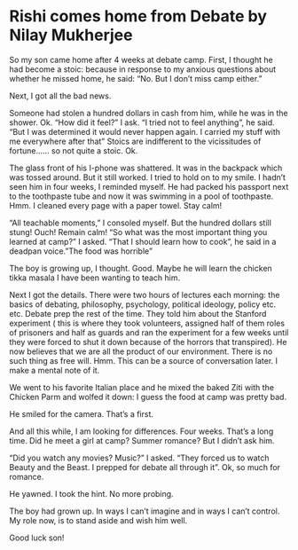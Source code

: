# Rishi comes home from Debate by Nilay Mukherjee {-}


So my son came home after 4 weeks at debate camp.
First, I thought he had become a stoic: because in response to my anxious questions about whether he missed home, he said: "No. But I don't miss camp either."

Next, I got all the bad news.

Someone had stolen a hundred dollars in cash from him, while he was in the shower. Ok. "How did it feel?" I ask. "I tried not to feel anything", he said. "But I was determined it would never happen again. I carried my stuff with me everywhere after that" Stoics are indifferent to the vicissitudes of fortune...... so not quite a stoic. Ok.

The glass front of his I-phone was shattered. It was in the backpack which was tossed around. But it still worked. I tried to hold on to my smile. I hadn't seen him in four weeks, I reminded myself.
He had packed his passport next to the toothpaste tube and now it was swimming in a pool of toothpaste. Hmm. I cleaned every page with a paper towel. Stay calm!

"All teachable moments," I consoled myself. But the hundred dollars still stung! Ouch! Remain calm!
"So what was the most important thing you learned at camp?" I asked. "That I should learn how to cook", he said in a deadpan voice."The food was horrible"

The boy is growing up, I thought. Good. Maybe he will learn the chicken tikka masala I have been wanting to teach him.

Next I got the details. There were two hours of lectures each morning: the basics of debating, philosophy, psychology, political ideology, policy etc. etc. Debate prep the rest of the time.
They told him about the Stanford experiment ( this is where they took volunteers, assigned half of them roles of prisoners and half as guards and ran the experiment for a few weeks until they were forced to shut it down because of the horrors that transpired). He now believes that we are all the product of our environment. There is no such thing as free will. Hmm. This can be a source of conversation later. I make a mental note of it.

We went to his favorite Italian place and he mixed the baked Ziti with the Chicken Parm and wolfed it down: I guess the food at camp was pretty bad.

He smiled for the camera. That's a first.

And all this while, I am looking for differences. Four weeks. That's a long time. Did he meet a girl at camp? Summer romance? But I didn't ask him.

"Did you watch any movies? Music?" I asked. "They forced us to watch Beauty and the Beast. I prepped for debate all through it". Ok, so much for romance.

He yawned. I took the hint. No more probing.

The boy had grown up. In ways I can't imagine and in ways I can't control. My role now, is to stand aside and wish him well.

Good luck son!